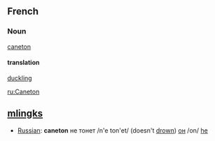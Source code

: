 ==French==

===Noun===
[[:fr:caneton|caneton]]

====translation====
[[duckling]]

[[ru:Caneton]]

==[[mlingk]]s==
*[[Russian]]: '''caneton''' не тонет /n'e ton'et/ (doesn't [[drown]]) [[он]] /on/ [[he]]